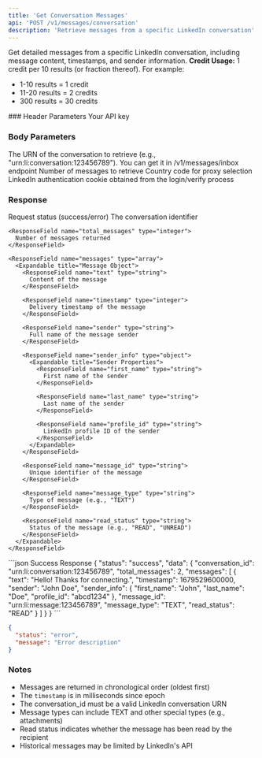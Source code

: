 ```yaml
---
title: 'Get Conversation Messages'
api: 'POST /v1/messages/conversation'
description: 'Retrieve messages from a specific LinkedIn conversation'
---
```


Get detailed messages from a specific LinkedIn conversation, including message content, timestamps, and sender information.
<Note>
  **Credit Usage:** 1 credit per 10 results (or fraction thereof). For example:
  - 1-10 results = 1 credit
  - 11-20 results = 2 credits
  - 300 results = 30 credits
</Note>
### Header Parameters

<ParamField header="x-api-key" type="string" required>
  Your API key
</ParamField>

### Body Parameters

<ParamField body="conversation_id" type="string" required>
  The URN of the conversation to retrieve (e.g., "urn:li:conversation:123456789").
  You can get it in /v1/messages/inbox endpoint
</ParamField>

<ParamField body="message_count" type="integer" default="10">
  Number of messages to retrieve
</ParamField>
<ParamField body="country" type="string" default="FR">
  Country code for proxy selection
</ParamField>
<ParamField body="login_cookie" type="string" required>
  LinkedIn authentication cookie obtained from the login/verify process
</ParamField>

### Response

<ResponseField name="status" type="string">
  Request status (success/error)
</ResponseField>

<ResponseField name="data" type="object">
  <Expandable title="Properties">
    <ResponseField name="conversation_id" type="string">
      The conversation identifier
    </ResponseField>

    <ResponseField name="total_messages" type="integer">
      Number of messages returned
    </ResponseField>

    <ResponseField name="messages" type="array">
      <Expandable title="Message Object">
        <ResponseField name="text" type="string">
          Content of the message
        </ResponseField>

        <ResponseField name="timestamp" type="integer">
          Delivery timestamp of the message
        </ResponseField>

        <ResponseField name="sender" type="string">
          Full name of the message sender
        </ResponseField>

        <ResponseField name="sender_info" type="object">
          <Expandable title="Sender Properties">
            <ResponseField name="first_name" type="string">
              First name of the sender
            </ResponseField>
            
            <ResponseField name="last_name" type="string">
              Last name of the sender
            </ResponseField>
            
            <ResponseField name="profile_id" type="string">
              LinkedIn profile ID of the sender
            </ResponseField>
          </Expandable>
        </ResponseField>

        <ResponseField name="message_id" type="string">
          Unique identifier of the message
        </ResponseField>

        <ResponseField name="message_type" type="string">
          Type of message (e.g., "TEXT")
        </ResponseField>

        <ResponseField name="read_status" type="string">
          Status of the message (e.g., "READ", "UNREAD")
        </ResponseField>
      </Expandable>
    </ResponseField>
  </Expandable>
</ResponseField>

<ResponseExample>
```json Success Response
{
  "status": "success",
  "data": {
    "conversation_id": "urn:li:conversation:123456789",
    "total_messages": 2,
    "messages": [
      {
        "text": "Hello! Thanks for connecting.",
        "timestamp": 1679529600000,
        "sender": "John Doe",
        "sender_info": {
          "first_name": "John",
          "last_name": "Doe",
          "profile_id": "abcd1234"
        },
        "message_id": "urn:li:message:123456789",
        "message_type": "TEXT",
        "read_status": "READ"
      }
    ]
  }
}
```

```json Error Response
{
  "status": "error",
  "message": "Error description"
}
```
</ResponseExample>

### Notes
- Messages are returned in chronological order (oldest first)
- The `timestamp` is in milliseconds since epoch
- The conversation_id must be a valid LinkedIn conversation URN
- Message types can include TEXT and other special types (e.g., attachments)
- Read status indicates whether the message has been read by the recipient
- Historical messages may be limited by LinkedIn's API